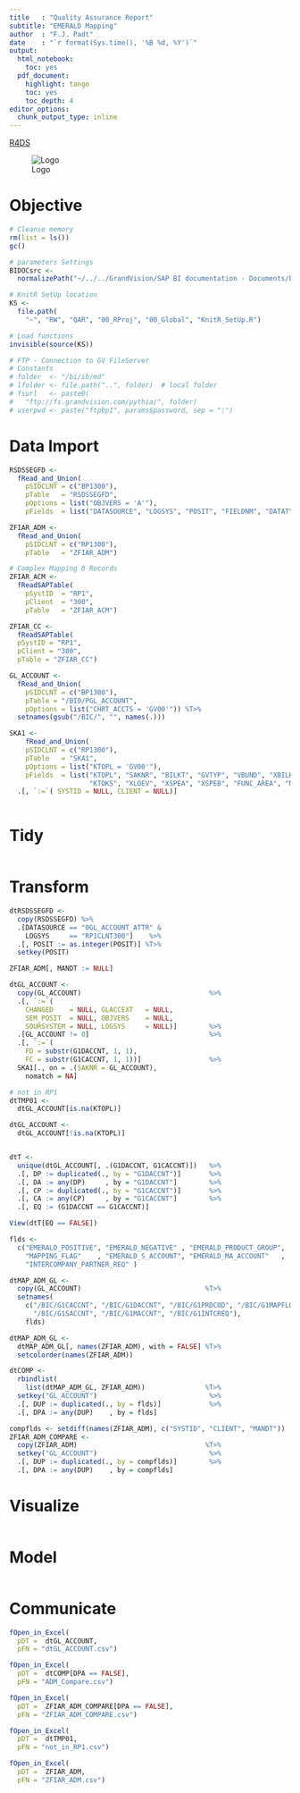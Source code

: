 ```yaml
---
title   : "Quality Assurance Report"
subtitle: "EMERALD Mapping"
author  : "F.J. Padt"
date    : "`r format(Sys.time(), '%B %d, %Y')`"
output:
  html_notebook:
    toc: yes
  pdf_document:
    highlight: tango
    toc: yes
    toc_depth: 4
editor_options: 
  chunk_output_type: inline
---
```


[R4DS](http://r4ds.had.co.nz/introduction.html)

\newpage
![Logo](http://www.grandvision.com/img/logoGV.png)

# Objective


```r
# Cleanse memory
rm(list = ls())
gc()

# parameters Settings
BIDOCsrc <- 
  normalizePath("~/../../GrandVision/SAP BI documentation - Documents/bi-doc/src/")

# KnitR SetUp location
KS <- 
  file.path(
    "~", "RW", "QAR", "00_RProj", "00_Global", "KnitR_SetUp.R")

# Load functions
invisible(source(KS))

# FTP - Connection to GV FileServer
# Constants
# folder  <- "/bi/ib/md"          
# lfolder <- file.path("..", folder)  # local folder
# fsurl   <- paste0(
#   "ftp://fs.grandvision.com/pythia/", folder)
# userpwd <- paste("ftpbp1", params$password, sep = ":")

```

# Data Import

```r

RSDSSEGFD <- 
  fRead_and_Union(
    pSIDCLNT = c("BP1300"), 
    pTable   = "RSDSSEGFD",
    pOptions = list("OBJVERS = 'A'"),
    pFields  = list("DATASOURCE", "LOGSYS", "POSIT", "FIELDNM", "DATATYPE"))  

ZFIAR_ADM <- 
  fRead_and_Union(
    pSIDCLNT = c("RP1300"), 
    pTable   = "ZFIAR_ADM")

# Complex Mapping 0 Records
ZFIAR_ACM <- 
  fReadSAPTable(
    pSystID  = "RP1", 
    pClient  = "300",
    pTable   = "ZFIAR_ACM")

ZFIAR_CC <- 
  fReadSAPTable(
  pSystID = "RP1", 
  pClient = "300",
  pTable = "ZFIAR_CC")

GL_ACCOUNT <- 
  fRead_and_Union(
    pSIDCLNT = c("BP1300"), 
    pTable = "/BI0/PGL_ACCOUNT",
    pOptions = list("CHRT_ACCTS = 'GV00'")) %T>%
  setnames(gsub("/BIC/", "", names(.))) 

SKA1 <- 
    fRead_and_Union(
    pSIDCLNT = c("RP1300"), 
    pTable   = "SKA1",
    pOptions = list("KTOPL = 'GV00'"),
    pFields  = list("KTOPL", "SAKNR", "BILKT", "GVTYP", "VBUND", "XBILK"    , "SAKAN", "ERDAT", "ERNAM", 
                    "KTOKS", "XLOEV", "XSPEA", "XSPEB", "FUNC_AREA", "MUSTR")) %>%
  .[, `:=`( SYSTID = NULL, CLIENT = NULL)]
     

```

# Tidy

```r

```

# Transform

```r
dtRSDSSEGFD <- 
  copy(RSDSSEGFD) %>%
  .[DATASOURCE == "0GL_ACCOUNT_ATTR" &
    LOGSYS     == "RP1CLNT300"]    %>%
  .[, POSIT := as.integer(POSIT)] %T>%
  setkey(POSIT)

ZFIAR_ADM[, MANDT := NULL]

dtGL_ACCOUNT <- 
  copy(GL_ACCOUNT)                                %>%
  .[, `:=`( 
    CHANGED    = NULL, GLACCEXT   = NULL, 
    SEM_POSIT  = NULL, OBJVERS    = NULL, 
    SOURSYSTEM = NULL, LOGSYS     = NULL)]        %>%
  .[GL_ACCOUNT != 0]                              %>%
  .[, `:=`(
    FD = substr(G1DACCNT, 1, 1),
    FC = substr(G1CACCNT, 1, 1))]                 %>%
  SKA1[., on = .(SAKNR = GL_ACCOUNT),
    nomatch = NA]

# not in RP1    
dtTMP01 <- 
  dtGL_ACCOUNT[is.na(KTOPL)]

dtGL_ACCOUNT <- 
  dtGL_ACCOUNT[!is.na(KTOPL)]


dtT <- 
  unique(dtGL_ACCOUNT[, .(G1DACCNT, G1CACCNT)])   %>%
  .[, DP := duplicated(., by = "G1DACCNT")]       %>%
  .[, DA := any(DP)     , by = "G1DACCNT"]        %>%
  .[, CP := duplicated(., by = "G1CACCNT")]       %>%
  .[, CA := any(CP)     , by = "G1CACCNT"]        %>%
  .[, EQ := (G1DACCNT == G1CACCNT)]             

View(dtT[EQ == FALSE])

flds <- 
  c("EMERALD_POSITIVE", "EMERALD_NEGATIVE" , "EMERALD_PRODUCT_GROUP", 
    "MAPPING_FLAG"    , "EMERALD_S_ACCOUNT", "EMERALD_MA_ACCOUNT"   , 
    "INTERCOMPANY_PARTNER_REQ" )

dtMAP_ADM_GL <-  
  copy(GL_ACCOUNT)                               %T>%
  setnames(
    c("/BIC/G1CACCNT", "/BIC/G1DACCNT", "/BIC/G1PRDCOD", "/BIC/G1MAPFLG", 
      "/BIC/G1SACCNT", "/BIC/G1MACCNT", "/BIC/G1INTCREQ"),   
    flds)

dtMAP_ADM_GL <- 
  dtMAP_ADM_GL[, names(ZFIAR_ADM), with = FALSE] %T>%
  setcolorder(names(ZFIAR_ADM)) 

dtCOMP <- 
  rbindlist(
    list(dtMAP_ADM_GL, ZFIAR_ADM))               %T>%
  setkey("GL_ACCOUNT")                            %>%
  .[, DUP := duplicated(., by = flds)]            %>%
  .[, DPA := any(DUP)    , by = flds]

compflds <- setdiff(names(ZFIAR_ADM), c("SYSTID", "CLIENT", "MANDT"))
ZFIAR_ADM_COMPARE <- 
  copy(ZFIAR_ADM)                                %T>%
  setkey("GL_ACCOUNT")                            %>%
  .[, DUP := duplicated(., by = compflds)]        %>%
  .[, DPA := any(DUP)    , by = compflds] 

```

# Visualize

```r

```

# Model

```r

```

# Communicate

```r

fOpen_in_Excel(
  pDT =  dtGL_ACCOUNT, 
  pFN = "dtGL_ACCOUNT.csv")

fOpen_in_Excel(
  pDT =  dtCOMP[DPA == FALSE], 
  pFN = "ADM_Compare.csv")

fOpen_in_Excel(
  pDT =  ZFIAR_ADM_COMPARE[DPA == FALSE], 
  pFN = "ZFIAR_ADM_COMPARE.csv")

fOpen_in_Excel(
  pDT =  dtTMP01, 
  pFN = "not_in_RP1.csv")

fOpen_in_Excel(
  pDT =  ZFIAR_ADM, 
  pFN = "ZFIAR_ADM.csv")

```


